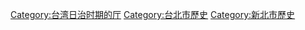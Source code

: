 [[Category:台湾日治时期的厅|Category:台湾日治时期的厅]]
[[Category:台北市歷史|Category:台北市歷史]]
[[Category:新北市歷史|Category:新北市歷史]]